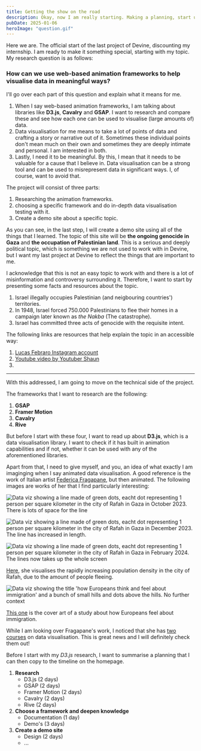 ```yaml
---
title: Getting the show on the road
description: Okay, now I am really starting. Making a planning, start up some research and write about my subject.
pubDate: 2025-01-06
heroImage: "question.gif"
---
```



Here we are. The official start of the last project of Devine, discounting my internship. I am ready to make it something special, starting with my topic.
My research question is as follows:

### How can we use web-based animation frameworks to help visualise data in meaningful ways?

I'll go over each part of this question and explain what it means for me.

1. When I say web-based animation frameworks, I am talking about libraries like **D3.js**, **Cavalry** and **GSAP**. I want to research and compare these and see how each one can be used to visualise (large amounts of) data.
2. Data visualisation for me means to take a lot of points of data and crafting a story or narrative out of it. Sometimes these individual points don't mean much on their own and sometimes they are deeply intimate and personal. I am interested in both.
3. Lastly, I need it to be meaningful. By this, I mean that it needs to be valuable for a cause that I believe in. Data visualisation can be a strong tool and can be used to misrepresent data in significant ways. I, of course, want to avoid that.

The project will consist of three parts:

1. Researching the animation frameworks.
2. choosing a specific framework and do in-depth data visualisation testing with it.
3. Create a demo site about a specific topic.

As you can see, in the last step, I will create a demo site using all of the things that I learned. The topic of this site will be **the ongoing genocide in Gaza** and **the occupation of Palestinian land**. This is a serious and deeply political topic, which is something we are not used to work with in Devine, but I want my last project at Devine to reflect the things that are important to me.

I acknowledge that this is not an easy topic to work with and there is a lot of misinformation and controversy surrounding it. Therefore, I want to start by presenting some facts and resources about the topic.

1. Israel illegally occupies Palestinian (and neigbouring countries') territories. <Source name="Ronen" year="2008" APA="Ronen, Y. (2008). Illegal occupation and its consequences. Israel Law Review, 41(1–2), 201–245. https://doi.org/10.1017/s0021223700000224" link="https://doi.org/10.1017/s0021223700000224" />
2. In 1948, Israel forced 750.000 Palestinians to flee their homes in a campaign later known as *the Nakba* (The catastrophe). <Source name="Natour" year={2015} APA="Natour, G. (2015). The Nakba—Flight and expulsion of the Palestinians in 1948. In Springer eBooks (pp. 81–104). https://doi.org/10.1007/978-3-319-20846-6_5" link="https://doi.org/10.1007/978-3-319-20846-6_5" />
3. Israel has committed three acts of genocide with the requisite intent. <Source name='Albanese' year="2024" APA="Albanese, F. (2024). Report of the Special Rapporteur on the situation of human rights in the Palestinian territories occupied since 1967. https://www.ohchr.org/sites/default/files/documents/hrbodies/hrcouncil/sessions-regular/session55/advance-versions/a-hrc-55-73-auv.pdf" link='https://www.ohchr.org/sites/default/files/documents/hrbodies/hrcouncil/sessions-regular/session55/advance-versions/a-hrc-55-73-auv.pdf' />

The following links are resources that help explain the topic in an accessible way:

1. [Lucas Febraro Instagram account](https://www.instagram.com/lfebraro/)
2. [Youtube video by Youtuber Shaun](https://www.youtube.com/watch?v=3xottY-7m3k)
3. 

---

With this addressed, I am going to move on the technical side of the project.

The frameworks that I want to research are the following:

1. **GSAP**
2. **Framer Motion**
3. **Cavalry**
4. **Rive**

But before I start with these four, I want to read up about **D3.js**, which is a data visualisation library. I want to check if it has built in animation capabilities and if not, whether it can be used with any of the aforementioned libraries.

Apart from that, I need to give myself, and you, an idea of what exactly I am imaginging when I say animated data visualisation. A good reference is the work of Italian artist [Federica Fragapane](https://www.behance.net/FedericaFragapane), but then animated. The following images are works of her that I find particularly interesting:

<div class="flex flex-row gap-4">

![Data viz showing a line made of green dots, eacht dot representing 1 person per square kilometer in the city of Rafah in Gaza in October 2023. There is lots of space for the line](/getting-the-show-on-the-road/rafah-1.png)

![Data viz showing a line made of green dots, eacht dot representing 1 person per square kilometer in the city of Rafah in Gaza in December 2023. The line has increased in length.](/getting-the-show-on-the-road/rafah-2.png)

![Data viz showing a line made of green dots, eacht dot representing 1 person per square kilometer in the city of Rafah in Gaza in February 2024. The lines now takes up the whole screen](/getting-the-show-on-the-road/rafah-3.png)

</div>

[Here](https://www.behance.net/gallery/207824389/Gaza), she visualises the rapidly increasing population density in the city of Rafah, due to the amount of people fleeing.

![Data viz showing the title 'how Europeans think and feel about immigration' and a bunch of small hills and dots above the hills. No further context](/getting-the-show-on-the-road/hearts-and-minds.png)

[This one](https://www.behance.net/gallery/133409063/Hearts-and-minds) is the cover art of a study about how Europeans feel about immigration.

While I am looking over Fragapane's work, I noticed that she has [two courses](https://www.domestika.org/en/federica_fragapane) on data visualisation. This is great news and I will definitely check them out!

Before I start with my *D3.js* research, I want to summarise a planning that I can then copy to the timeline on the homepage.

1. **Research**
    - D3.js (2 days)
    - GSAP (2 days)
    - Framer Motion (2 days)
    - Cavalry (2 days)
    - Rive (2 days)
2. **Choose a framework and deepen knowledge**
    - Documentation (1 day)
    - Demo's (3 days)
3. **Create a demo site**
    - Design (2 days)
    - ...